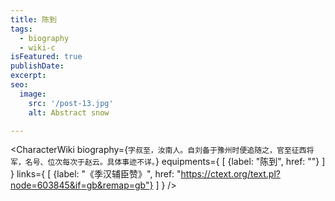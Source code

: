 ```yaml
---
title: 陈到
tags:
  - biography
  - wiki-c
isFeatured: true
publishDate:
excerpt:
seo:
  image:
    src: '/post-13.jpg'
    alt: Abstract snow

---
```



<CharacterWiki
  biography={`字叔至，汝南人。自刘备于豫州时便追随之，官至征西将军，名号、位次每次于赵云。具体事迹不详。`}
  equipments={
    [
      {label: "陈到", href: ""}
    ]
  }
  links={
    [
      {label: "《季汉辅臣赞》", href: "https://ctext.org/text.pl?node=603845&if=gb&remap=gb"}
    ]
  }
/>
